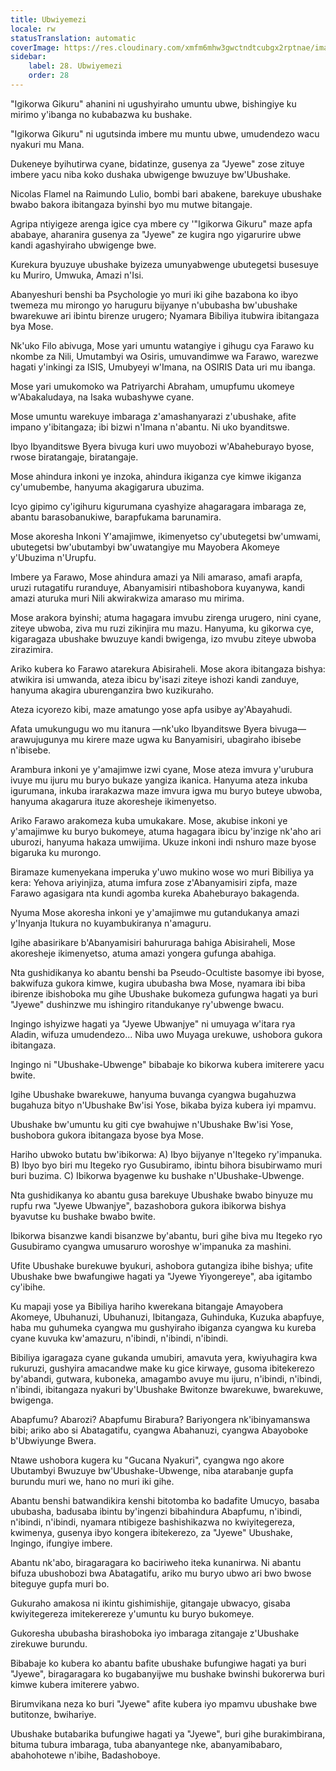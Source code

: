 ```yaml
---
title: Ubwiyemezi
locale: rw
statusTranslation: automatic
coverImage: https://res.cloudinary.com/xmfm6mhw3gwctndtcubgx2rptnae/image/upload/v1740468922/small_cover_tratado_de_psicologia_revolucionaria_a4c0dca4e0.webp
sidebar:
    label: 28. Ubwiyemezi
    order: 28
---
```

"Igikorwa Gikuru" ahanini ni ugushyiraho umuntu ubwe, bishingiye ku mirimo y'ibanga no kubabazwa ku bushake.

"Igikorwa Gikuru" ni ugutsinda imbere mu muntu ubwe, umudendezo wacu nyakuri mu Mana.

Dukeneye byihutirwa cyane, bidatinze, gusenya za "Jyewe" zose zituye imbere yacu niba koko dushaka ubwigenge bwuzuye bw'Ubushake.

Nicolas Flamel na Raimundo Lulio, bombi bari abakene, barekuye ubushake bwabo bakora ibitangaza byinshi byo mu mutwe bitangaje.

Agripa ntiyigeze arenga igice cya mbere cy '"Igikorwa Gikuru" maze apfa ababaye, aharanira gusenya za "Jyewe" ze kugira ngo yigarurire ubwe kandi agashyiraho ubwigenge bwe.

Kurekura byuzuye ubushake byizeza umunyabwenge ubutegetsi busesuye ku Muriro, Umwuka, Amazi n'Isi.

Abanyeshuri benshi ba Psychologie yo muri iki gihe bazabona ko ibyo twemeza mu mirongo yo haruguru bijyanye n'ububasha bw'ubushake bwarekuwe ari ibintu birenze urugero; Nyamara Bibiliya itubwira ibitangaza bya Mose.

Nk'uko Filo abivuga, Mose yari umuntu watangiye i gihugu cya Farawo ku nkombe za Nili, Umutambyi wa Osiris, umuvandimwe wa Farawo, warezwe hagati y'inkingi za ISIS, Umubyeyi w'Imana, na OSIRIS Data uri mu ibanga.

Mose yari umukomoko wa Patriyarchi Abraham, umupfumu ukomeye w'Abakaludaya, na Isaka wubashywe cyane.

Mose umuntu warekuye imbaraga z'amashanyarazi z'ubushake, afite impano y'ibitangaza; ibi bizwi n'Imana n'abantu. Ni uko byanditswe.

Ibyo Ibyanditswe Byera bivuga kuri uwo muyobozi w'Abaheburayo byose, rwose biratangaje, biratangaje.

Mose ahindura inkoni ye inzoka, ahindura ikiganza cye kimwe ikiganza cy'umubembe, hanyuma akagigarura ubuzima.

Icyo gipimo cy'igihuru kigurumana cyashyize ahagaragara imbaraga ze, abantu barasobanukiwe, barapfukama barunamira.

Mose akoresha Inkoni Y'amajimwe, ikimenyetso cy'ubutegetsi bw'umwami, ubutegetsi bw'ubutambyi bw'uwatangiye mu Mayobera Akomeye y'Ubuzima n'Urupfu.

Imbere ya Farawo, Mose ahindura amazi ya Nili amaraso, amafi arapfa, uruzi rutagatifu ruranduye, Abanyamisiri ntibashobora kuyanywa, kandi amazi aturuka muri Nili akwirakwiza amaraso mu mirima.

Mose arakora byinshi; atuma hagagara imvubu zirenga urugero, nini cyane, ziteye ubwoba, ziva mu ruzi zikinjira mu mazu. Hanyuma, ku gikorwa cye, kigaragaza ubushake bwuzuye kandi bwigenga, izo mvubu ziteye ubwoba zirazimira.

Ariko kubera ko Farawo atarekura Abisiraheli. Mose akora ibitangaza bishya: atwikira isi umwanda, ateza ibicu by'isazi ziteye ishozi kandi zanduye, hanyuma akagira uburenganzira bwo kuzikuraho.

Ateza icyorezo kibi, maze amatungo yose apfa usibye ay'Abayahudi.

Afata umukungugu wo mu itanura —nk'uko Ibyanditswe Byera bivuga— arawujugunya mu kirere maze ugwa ku Banyamisiri, ubagiraho ibisebe n'ibisebe.

Arambura inkoni ye y'amajimwe izwi cyane, Mose ateza imvura y'urubura ivuye mu ijuru mu buryo bukaze yangiza ikanica. Hanyuma ateza inkuba igurumana, inkuba irarakazwa maze imvura igwa mu buryo buteye ubwoba, hanyuma akagarura ituze akoresheje ikimenyetso.

Ariko Farawo arakomeza kuba umukakare. Mose, akubise inkoni ye y'amajimwe ku buryo bukomeye, atuma hagagara ibicu by'inzige nk'aho ari uburozi, hanyuma hakaza umwijima. Ukuze inkoni indi nshuro maze byose bigaruka ku murongo.

Biramaze kumenyekana imperuka y'uwo mukino wose wo muri Bibiliya ya kera: Yehova ariyinjiza, atuma imfura zose z'Abanyamisiri zipfa, maze Farawo agasigara nta kundi agomba kureka Abaheburayo bakagenda.

Nyuma Mose akoresha inkoni ye y'amajimwe mu gutandukanya amazi y'Inyanja Itukura no kuyambukiranya n'amaguru.

Igihe abasirikare b'Abanyamisiri bahururaga bahiga Abisiraheli, Mose akoresheje ikimenyetso, atuma amazi yongera gufunga abahiga.

Nta gushidikanya ko abantu benshi ba Pseudo-Ocultiste basomye ibi byose, bakwifuza gukora kimwe, kugira ububasha bwa Mose, nyamara ibi biba ibirenze ibishoboka mu gihe Ubushake bukomeza gufungwa hagati ya buri "Jyewe" dushinzwe mu ishingiro ritandukanye ry'ubwenge bwacu.

Ingingo ishyizwe hagati ya "Jyewe Ubwanjye" ni umuyaga w'itara rya Aladin, wifuza umudendezo... Niba uwo Muyaga urekuwe, ushobora gukora ibitangaza.

Ingingo ni "Ubushake-Ubwenge" bibabaje ko bikorwa kubera imiterere yacu bwite.

Igihe Ubushake bwarekuwe, hanyuma buvanga cyangwa bugahuzwa bugahuza bityo n'Ubushake Bw'isi Yose, bikaba byiza kubera iyi mpamvu.

Ubushake bw'umuntu ku giti cye bwahujwe n'Ubushake Bw'isi Yose, bushobora gukora ibitangaza byose bya Mose.

Hariho ubwoko butatu bw'ibikorwa: A) Ibyo bijyanye n'Itegeko ry'impanuka. B) Ibyo byo biri mu Itegeko ryo Gusubiramo, ibintu bihora bisubirwamo muri buri buzima. C) Ibikorwa byagenwe ku bushake n'Ubushake-Ubwenge.

Nta gushidikanya ko abantu gusa barekuye Ubushake bwabo binyuze mu rupfu rwa "Jyewe Ubwanjye", bazashobora gukora ibikorwa bishya byavutse ku bushake bwabo bwite.

Ibikorwa bisanzwe kandi bisanzwe by'abantu, buri gihe biva mu Itegeko ryo Gusubiramo cyangwa umusaruro woroshye w'impanuka za mashini.

Ufite Ubushake burekuwe byukuri, ashobora gutangiza ibihe bishya; ufite Ubushake bwe bwafungiwe hagati ya "Jyewe Yiyongereye", aba igitambo cy'ibihe.

Ku mapaji yose ya Bibiliya hariho kwerekana bitangaje Amayobera Akomeye, Ubuhanuzi, Ubuhanuzi, Ibitangaza, Guhinduka, Kuzuka abapfuye, haba mu guhumeka cyangwa mu gushyiraho ibiganza cyangwa ku kureba cyane kuvuka kw'amazuru, n'ibindi, n'ibindi, n'ibindi.

Bibiliya igaragaza cyane gukanda umubiri, amavuta yera, kwiyuhagira kwa rukuruzi, gushyira amacandwe make ku gice kirwaye, gusoma ibitekerezo by'abandi, gutwara, kuboneka, amagambo avuye mu ijuru, n'ibindi, n'ibindi, n'ibindi, ibitangaza nyakuri by'Ubushake Bwitonze bwarekuwe, bwarekuwe, bwigenga.

Abapfumu? Abarozi? Abapfumu Birabura? Bariyongera nk'ibinyamanswa bibi; ariko abo si Abatagatifu, cyangwa Abahanuzi, cyangwa Abayoboke b'Ubwiyunge Bwera.

Ntawe ushobora kugera ku "Gucana Nyakuri", cyangwa ngo akore Ubutambyi Bwuzuye bw'Ubushake-Ubwenge, niba atarabanje gupfa burundu muri we, hano no muri iki gihe.

Abantu benshi batwandikira kenshi bitotomba ko badafite Umucyo, basaba ububasha, badusaba ibintu by'ingenzi bibahindura Abapfumu, n'ibindi, n'ibindi, n'ibindi, nyamara ntibigeze bashishikazwa no kwiyitegereza, kwimenya, gusenya ibyo kongera ibitekerezo, za "Jyewe" Ubushake, Ingingo, ifungiye imbere.

Abantu nk'abo, biragaragara ko baciriweho iteka kunanirwa. Ni abantu bifuza ubushobozi bwa Abatagatifu, ariko mu buryo ubwo ari bwo bwose biteguye gupfa muri bo.

Gukuraho amakosa ni ikintu gishimishije, gitangaje ubwacyo, gisaba kwiyitegereza imitekerereze y'umuntu ku buryo bukomeye.

Gukoresha ububasha birashoboka iyo imbaraga zitangaje z'Ubushake zirekuwe burundu.

Bibabaje ko kubera ko abantu bafite ubushake bufungiwe hagati ya buri "Jyewe", biragaragara ko bugabanyijwe mu bushake bwinshi bukorerwa buri kimwe kubera imiterere yabwo.

Birumvikana neza ko buri "Jyewe" afite kubera iyo mpamvu ubushake bwe butitonze, bwihariye.

Ubushake butabarika bufungiwe hagati ya "Jyewe", buri gihe burakimbirana, bituma tubura imbaraga, tuba abanyantege nke, abanyamibabaro, abahohotewe n'ibihe, Badashoboye.

